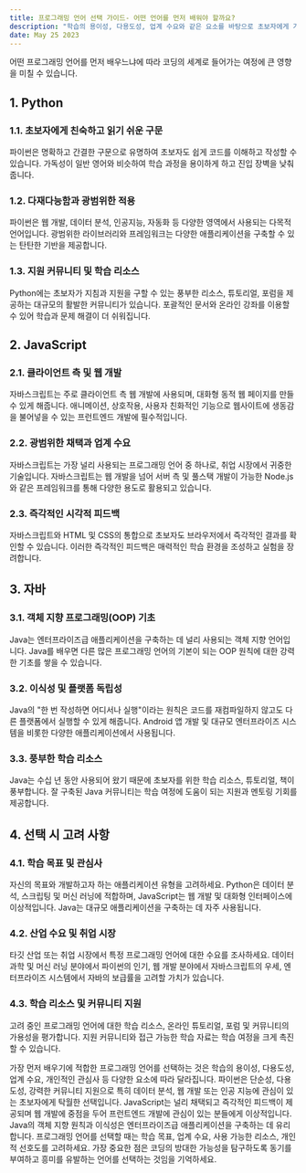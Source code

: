 ```yaml
---
title: 프로그래밍 언어 선택 가이드- 어떤 언어를 먼저 배워야 할까요?
description: "학습의 용이성, 다용도성, 업계 수요와 같은 요소를 바탕으로 초보자에게 가장 적합한 프로그래밍 언어를 결정하는 데 도움이 되는 인사이트와 고려 사항을 제공하는 것을 목표로 합니다."
date: May 25 2023
---
```


어떤 프로그래밍 언어를 먼저 배우느냐에 따라 코딩의 세계로 들어가는 여정에 큰 영향을 미칠 수 있습니다. 

## 1. Python
### 1.1. 초보자에게 친숙하고 읽기 쉬운 구문

파이썬은 명확하고 간결한 구문으로 유명하여 초보자도 쉽게 코드를 이해하고 작성할 수 있습니다.
가독성이 일반 영어와 비슷하여 학습 과정을 용이하게 하고 진입 장벽을 낮춰줍니다.
### 1.2. 다재다능함과 광범위한 적용

파이썬은 웹 개발, 데이터 분석, 인공지능, 자동화 등 다양한 영역에서 사용되는 다목적 언어입니다.
광범위한 라이브러리와 프레임워크는 다양한 애플리케이션을 구축할 수 있는 탄탄한 기반을 제공합니다.
### 1.3. 지원 커뮤니티 및 학습 리소스

Python에는 초보자가 지침과 지원을 구할 수 있는 풍부한 리소스, 튜토리얼, 포럼을 제공하는 대규모의 활발한 커뮤니티가 있습니다.
포괄적인 문서와 온라인 강좌를 이용할 수 있어 학습과 문제 해결이 더 쉬워집니다.
## 2. JavaScript
### 2.1. 클라이언트 측 및 웹 개발

자바스크립트는 주로 클라이언트 측 웹 개발에 사용되며, 대화형 동적 웹 페이지를 만들 수 있게 해줍니다.
애니메이션, 상호작용, 사용자 친화적인 기능으로 웹사이트에 생동감을 불어넣을 수 있는 프런트엔드 개발에 필수적입니다.
### 2.2. 광범위한 채택과 업계 수요

자바스크립트는 가장 널리 사용되는 프로그래밍 언어 중 하나로, 취업 시장에서 귀중한 기술입니다.
자바스크립트는 웹 개발을 넘어 서버 측 및 풀스택 개발이 가능한 Node.js와 같은 프레임워크를 통해 다양한 용도로 활용되고 있습니다.
### 2.3. 즉각적인 시각적 피드백

자바스크립트와 HTML 및 CSS의 통합으로 초보자도 브라우저에서 즉각적인 결과를 확인할 수 있습니다.
이러한 즉각적인 피드백은 매력적인 학습 환경을 조성하고 실험을 장려합니다.
## 3. 자바
### 3.1. 객체 지향 프로그래밍(OOP) 기초

Java는 엔터프라이즈급 애플리케이션을 구축하는 데 널리 사용되는 객체 지향 언어입니다.
Java를 배우면 다른 많은 프로그래밍 언어의 기본이 되는 OOP 원칙에 대한 강력한 기초를 쌓을 수 있습니다.
### 3.2. 이식성 및 플랫폼 독립성

Java의 "한 번 작성하면 어디서나 실행"이라는 원칙은 코드를 재컴파일하지 않고도 다른 플랫폼에서 실행할 수 있게 해줍니다.
Android 앱 개발 및 대규모 엔터프라이즈 시스템을 비롯한 다양한 애플리케이션에서 사용됩니다.
### 3.3. 풍부한 학습 리소스

Java는 수십 년 동안 사용되어 왔기 때문에 초보자를 위한 학습 리소스, 튜토리얼, 책이 풍부합니다.
잘 구축된 Java 커뮤니티는 학습 여정에 도움이 되는 지원과 멘토링 기회를 제공합니다.
## 4. 선택 시 고려 사항
### 4.1. 학습 목표 및 관심사

자신의 목표와 개발하고자 하는 애플리케이션 유형을 고려하세요.
Python은 데이터 분석, 스크립팅 및 머신 러닝에 적합하며, JavaScript는 웹 개발 및 대화형 인터페이스에 이상적입니다. Java는 대규모 애플리케이션을 구축하는 데 자주 사용됩니다.
### 4.2. 산업 수요 및 취업 시장

타깃 산업 또는 취업 시장에서 특정 프로그래밍 언어에 대한 수요를 조사하세요.
데이터 과학 및 머신 러닝 분야에서 파이썬의 인기, 웹 개발 분야에서 자바스크립트의 우세, 엔터프라이즈 시스템에서 자바의 보급률을 고려할 가치가 있습니다.
### 4.3. 학습 리소스 및 커뮤니티 지원

고려 중인 프로그래밍 언어에 대한 학습 리소스, 온라인 튜토리얼, 포럼 및 커뮤니티의 가용성을 평가합니다.
지원 커뮤니티와 접근 가능한 학습 자료는 학습 여정을 크게 촉진할 수 있습니다.


가장 먼저 배우기에 적합한 프로그래밍 언어를 선택하는 것은 학습의 용이성, 다용도성, 업계 수요, 개인적인 관심사 등 다양한 요소에 따라 달라집니다. 파이썬은 단순성, 다용도성, 강력한 커뮤니티 지원으로 특히 데이터 분석, 웹 개발 또는 인공 지능에 관심이 있는 초보자에게 탁월한 선택입니다. JavaScript는 널리 채택되고 즉각적인 피드백이 제공되며 웹 개발에 중점을 두어 프런트엔드 개발에 관심이 있는 분들에게 이상적입니다. Java의 객체 지향 원칙과 이식성은 엔터프라이즈급 애플리케이션을 구축하는 데 유리합니다. 프로그래밍 언어를 선택할 때는 학습 목표, 업계 수요, 사용 가능한 리소스, 개인적 선호도를 고려하세요. 가장 중요한 점은 코딩의 방대한 가능성을 탐구하도록 동기를 부여하고 흥미를 유발하는 언어를 선택하는 것임을 기억하세요.